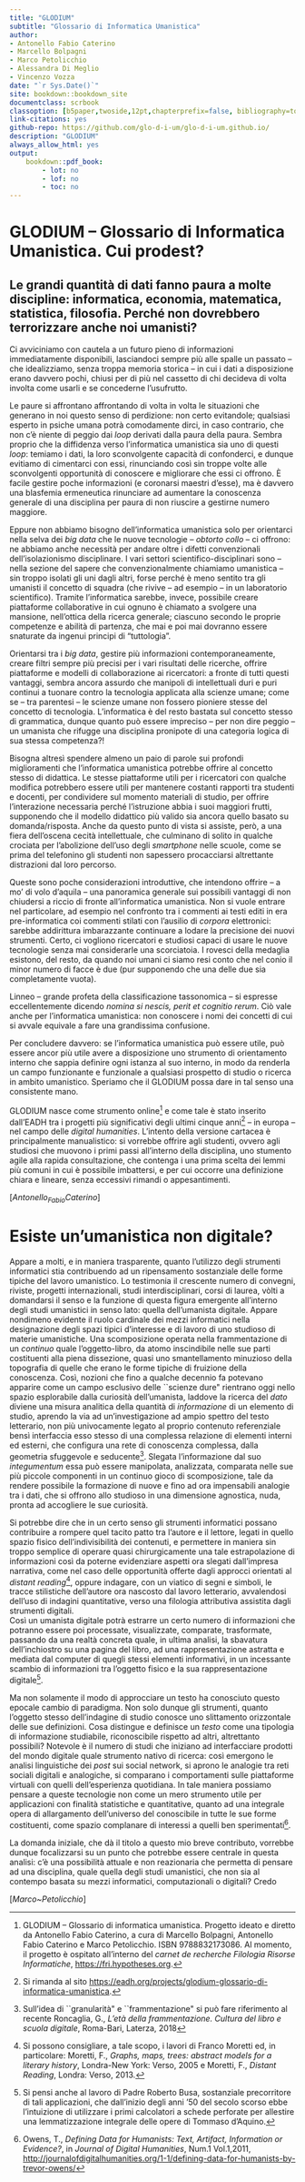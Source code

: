 ```yaml
--- 
title: "GLODIUM"
subtitle: "Glossario di Informatica Umanistica"
author:
- Antonello Fabio Caterino
- Marcello Bolpagni
- Marco Petolicchio
- Alessandra Di Meglio
- Vincenzo Vozza
date: "`r Sys.Date()`"
site: bookdown::bookdown_site
documentclass: scrbook
classoption: [b5paper,twoside,12pt,chapterprefix=false, bibliography=totocnumbered, parskip=false]
link-citations: yes
github-repo: https://github.com/glo-d-i-um/glo-d-i-um.github.io/
description: "GLODIUM"
always_allow_html: yes
output:
    bookdown::pdf_book:
        - lot: no
        - lof: no
        - toc: no
---
```





# GLODIUM -- Glossario di Informatica Umanistica. Cui prodest? {-}

\markboth{GLODIUM -- Glossario di Informatica Umanistica. Cui prodest?}{Antonello Fabio Caterino}

## Le grandi quantità di dati fanno paura a molte discipline: informatica, economia, matematica, statistica, filosofia. Perché non dovrebbero terrorizzare anche noi umanisti? {-}

Ci avviciniamo con cautela a un futuro pieno di informazioni
immediatamente disponibili, lasciandoci sempre più alle spalle un
passato -- che idealizziamo, senza troppa memoria storica -- in cui i
dati a disposizione erano davvero pochi, chiusi per di più nel cassetto
di chi decideva di volta involta come usarli e se concederne
l'usufrutto.

Le paure si affrontano affrontando di volta in volta le situazioni che
generano in noi questo senso di perdizione: non certo evitandole;
qualsiasi esperto in psiche umana potrà comodamente dirci, in caso
contrario, che non c'è niente di peggio dai *loop* derivati dalla paura
della paura. Sembra proprio che la diffidenza verso l'informatica
umanistica sia uno di questi *loop*: temiamo i dati, la loro
sconvolgente capacità di confonderci, e dunque evitiamo di cimentarci
con essi, rinunciando così sin troppe volte alle sconvolgenti
opportunità di conoscere e migliorare che essi ci offrono. È facile
gestire poche informazioni (e coronarsi maestri d'esse), ma è davvero
una blasfemia ermeneutica rinunciare ad aumentare la conoscenza generale
di una disciplina per paura di non riuscire a gestirne numero maggiore.

Eppure non abbiamo bisogno dell'informatica umanistica solo per
orientarci nella selva dei *big data* che le nuove tecnologie --
*obtorto collo* -- ci offrono: ne abbiamo anche necessità per andare
oltre i difetti convenzionali dell'isolazionismo disciplinare. I vari
settori scientifico-disciplinari sono -- nella sezione del sapere che
convenzionalmente chiamiamo umanistica -- sin troppo isolati gli uni
dagli altri, forse perché è meno sentito tra gli umanisti il concetto di
squadra (che rivive -- ad esempio -- in un laboratorio scientifico).
Tramite l'informatica sarebbe, invece, possibile creare piattaforme
collaborative in cui ognuno è chiamato a svolgere una mansione,
nell'ottica della ricerca generale; ciascuno secondo le proprie
competenze e abilità di partenza, che mai e poi mai dovranno essere
snaturate da ingenui principi di "tuttologia".

Orientarsi tra i *big data*, gestire più informazioni
contemporaneamente, creare filtri sempre più precisi per i vari
risultati delle ricerche, offrire piattaforme e modelli di
collaborazione ai ricercatori: a fronte di tutti questi vantaggi, sembra
ancora assurdo che manipoli di intellettuali duri e puri continui a
tuonare contro la tecnologia applicata alla scienze umane; come se --
tra parentesi -- le scienze umane non fossero pioniere stesse del
concetto di tecnologia. L'informatica è del resto bastata sul concetto
stesso di grammatica, dunque quanto può essere impreciso -- per non dire
peggio -- un umanista che rifugge una disciplina pronipote di una
categoria logica di sua stessa competenza?!

Bisogna altresì spendere almeno un paio di parole sui profondi
miglioramenti che l'informatica umanistica potrebbe offrire al concetto
stesso di didattica. Le stesse piattaforme utili per i ricercatori con
qualche modifica potrebbero essere utili per mantenere costanti rapporti
tra studenti e docenti, per condividere sul momento materiali di studio,
per offrire l'interazione necessaria perché l'istruzione abbia i suoi
maggiori frutti, supponendo che il modello didattico più valido sia
ancora quello basato su domanda/risposta. Anche da questo punto di vista
si assiste, però, a una fiera dell'oscena cecità intellettuale, che
culminano di solito in qualche crociata per l'abolizione dell'uso degli
*smartphone* nelle scuole, come se prima del telefonino gli studenti non
sapessero procacciarsi altrettante distrazioni dal loro percorso.

Queste sono poche considerazioni introduttive, che intendono offrire --
a mo' di volo d'aquila -- una panoramica generale sui possibili vantaggi
di non chiudersi a riccio di fronte all'informatica umanistica. Non si
vuole entrare nel particolare, ad esempio nel confronto tra i commenti
ai testi editi in era pre-informatica coi commenti stilati con l'ausilio
di *corpora* elettronici: sarebbe addirittura imbarazzante continuare a
lodare la precisione dei nuovi strumenti. Certo, ci vogliono ricercatori
e studiosi capaci di usare le nuove tecnologie senza mai considerarle
una scorciatoia. I rovesci della medaglia esistono, del resto, da quando
noi umani ci siamo resi conto che nel conio il minor numero di facce è
due (pur supponendo che una delle due sia completamente vuota).

Linneo -- grande profeta della classificazione tassonomica -- si
espresse eccellentemente dicendo *nomina si nescis, perit et cognitio
rerum*. Ciò vale anche per l'informatica umanistica: non conoscere i
nomi dei concetti di cui si avvale equivale a fare una grandissima
confusione.

Per concludere davvero: se l'informatica umanistica può essere utile,
può essere ancor più utile avere a disposizione uno strumento di
orientamento interno che sappia definire ogni istanza al suo interno, in
modo da renderla un campo funzionante e funzionale a qualsiasi prospetto
di studio o ricerca in ambito umanistico. Speriamo che il GLODIUM possa
dare in tal senso una consistente mano.

GLODIUM nasce come strumento online[^1] e come tale è stato inserito
dall'EADH tra i progetti più significativi degli ultimi cinque anni[^2]
-- in europa -- nel campo delle *digital humanities*. L'intento della
versione cartacea è principalmente manualistico: si vorrebbe offrire
agli studenti, ovvero agli studiosi che muovono i primi passi
all'interno della disciplina, uno stumento agile alla rapida
consultazione, che contenga i una prima scelta dei lemmi più comuni in
cui è possibile imbattersi, e per cui occorre una definizione chiara e
lineare, senza eccessivi rimandi o appesantimenti.

\[*Antonello~Fabio~Caterino*\]

[^1]: GLODIUM -- Glossario di informatica umanistica. Progetto ideato e
    diretto da Antonello Fabio Caterino, a cura di Marcello Bolpagni,
    Antonello Fabio Caterino e Marco Petolicchio. ISBN 9788832173086. Al
    momento, il progetto è ospitato all'interno del *carnet de
    recherche* *Filologia Risorse Informatiche*,
    <https://fri.hypotheses.org>.

[^2]: Si rimanda al sito
    <https://eadh.org/projects/glodium-glossario-di-informatica-umanistica>.



# Esiste un'umanistica non digitale? {-}

\markboth{Esiste un'umanistica non digitale?}{Marco Petolicchio}


Appare a molti, e in maniera trasparente, quanto l'utilizzo degli strumenti informatici stia contribuendo ad un ripensamento sostanziale delle forme tipiche del lavoro umanistico. Lo testimonia il crescente numero di convegni, riviste, progetti internazionali, studi interdisciplinari, corsi di laurea, vòlti a domandarsi il senso e la funzione di questa figura emergente all'interno degli studi umanistici in senso lato: quella dell'umanista digitale.
Appare nondimeno evidente il ruolo cardinale dei mezzi informatici nella designazione degli spazi tipici d'interesse e di lavoro di uno studioso di materie umanistiche. Una scomposizione operata nella frammentazione di un *continuo* quale l'oggetto-libro, da atomo inscindibile nelle sue parti costituenti alla piena dissezione, quasi uno smantellamento minuzioso della topografia di quelle che erano le forme tipiche di fruizione della conoscenza.
Così, nozioni che fino a qualche decennio fa potevano apparire come un campo esclusivo delle \`\`scienze dure\" rientrano oggi nello spazio esplorabile dalla curiosità dell'umanista, laddove la ricerca del *dato* diviene una misura analitica della quantità di *informazione* di un elemento di studio, aprendo la via ad un'investigazione ad ampio spettro del testo letterario, non più univocamente legato al proprio contenuto referenziale bensì interfaccia esso stesso di una complessa relazione di elementi interni ed esterni, che configura una rete di conoscenza complessa, dalla geometria sfuggevole e seducente^[Sull'idea di \`\`granularità\" e \`\`frammentazione\" si può fare riferimento al recente Roncaglia, G., *L'età della frammentazione. Cultura del libro e scuola digitale*, Roma-Bari, Laterza, 2018].
Slegata l'informazione dal suo *integumentum* essa può essere manipolata, analizzata, comparata nelle sue più piccole componenti in un continuo gioco di scomposizione, tale da rendere possibile la formazione di nuove e fino ad ora impensabili analogie tra i dati, che si offrono allo studioso in una dimensione agnostica, nuda, pronta ad accogliere le sue curiosità.

Si potrebbe dire che in un certo senso gli strumenti informatici possano contribuire a rompere quel tacito patto tra l'autore e il lettore, legati in quello spazio fisico dell'indivisibilità dei contenuti, e permettere in maniera sin troppo semplice di operare quasi chirurgicamente una tale estrapolazione di informazioni così da poterne evidenziare aspetti ora slegati dall'impresa narrativa, come nel caso delle opportunità offerte dagli approcci orientati al *distant reading*^[Si possono consigliare, a tale scopo, i lavori di Franco Moretti ed, in particolare: Moretti, F., *Graphs, maps, trees: abstract models for a literary history*, Londra-New York: Verso, 2005 e Moretti, F., *Distant Reading*, Londra: Verso, 2013.], 
oppure indagare, con un viatico di segni e simboli, le tracce stilistiche dell'autore ora nascosto dal lavoro letterario, avvalendosi dell'uso di indagini quantitative, verso una filologia attributiva assistita dagli strumenti digitali.    
Così un umanista digitale potrà estrarre un certo numero di informazioni che potranno essere poi processate, visualizzate, comparate, trasformate, passando da una realtà concreta quale, in ultima analisi, la sbavatura dell'inchiostro su una pagina del libro, ad una rappresentazione astratta e mediata dal computer di quegli stessi elementi informativi, in un incessante scambio di informazioni tra l'oggetto fisico e la sua rappresentazione digitale^[Si pensi anche al lavoro di Padre Roberto Busa, sostanziale precorritore di tali applicazioni, che dall'inizio degli anni '50 del secolo scorso ebbe l'intuizione di utilizzare i primi calcolatori a schede perforate per allestire una lemmatizzazione integrale delle opere di Tommaso d'Aquino.]. 

Ma non solamente il modo di approcciare un testo ha conosciuto questo epocale cambio di paradigma. Non solo dunque gli strumenti, quanto l'oggetto stesso dell'indagine di studio conosce uno slittamento orizzontale delle sue definizioni. Cosa distingue e definisce un *testo* come una tipologia di informazione studiabile, riconoscibile rispetto ad altri, altrettanto possibili? Notevole è il numero di studi che iniziano ad interfacciare prodotti del mondo digitale quale strumento nativo di ricerca: così emergono le analisi linguistiche dei *post* sui social network, si aprono le analogie tra reti sociali digitali e analogiche, si comparano i comportamenti sulle piattaforme virtuali con quelli dell'esperienza quotidiana. In tale maniera possiamo pensare a queste tecnologie non come un mero strumento utile per applicazioni con finalità statistiche e quantitative, quanto ad una integrale opera di allargamento dell'universo del conoscibile in tutte le sue forme costituenti, come spazio complanare di interessi a quelli ben sperimentati^[Owens, T., *Defining Data for Humanists: Text, Artifact, Information or Evidence?*, in *Journal of Digital Humanities*, Num.1 Vol.1,2011, <http://journalofdigitalhumanities.org/1-1/defining-data-for-humanists-by-trevor-owens/>].


La domanda iniziale, che dà il titolo a questo mio breve contributo, vorrebbe dunque focalizzarsi su un punto che potrebbe essere centrale in questa analisi: c'è una possibilità attuale e non reazionaria che permetta di pensare ad una disciplina, quale quella degli studi umanistici, che non sia al contempo basata su mezzi informatici, computazionali o digitali?
Credo 

\[*Marco~Petolicchio*\]